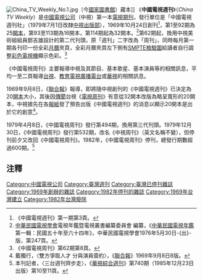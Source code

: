 [[File:China_TV_Weekly_No.1.jpg|thumb]]（今[[國家圖書館_(中華民國)|國家圖書館]]）藏本</small>]]
《'''中國電視週刊'''》（''China TV Weekly''）是[[中國電視公司|中國電視公司]]（中視）第一本[[電視|電視]][[期刊|期刊]]，發行單位是「中國電視週刊社」（1979年7月1日改隸[[中視出版部|中視出版部]]），1969年10月24日創刊<ref>《中國電視週刊》第一期第3頁。</ref>，第1至92期為25[[開本|開本]]，第93至113期為16開本，第114期起為32開本。<ref>[[中華民國電視學會|中華民國電視學會]]電視年鑑暨電視叢書編纂委員會 編纂，《[[中華民國電視年鑑|中華民國電視年鑑]]第一輯：民國五十年至六十四年》，中華民國電視學會1976年5月30日-{出}-版，第247頁。</ref>第62期起，換用中視美術組組員鄧吉雄設計的第二代刊頭，原「週刊」二字改為「周刊」，同時每月第一期各刊印一份全彩[[月曆|月曆]]夾頁，全彩月曆夾頁左下側有[[SMPTE|SMPTE]][[檢驗圖|檢驗圖]]給讀者自行調整[[彩色電視機|彩色電視機]]顯示色彩。<ref>《中國電視周刊》第62期第8頁。</ref>

《中國電視周刊》主要報導中視及其節目、基本歌星、基本演員等的相關訊息，平均一至二頁報導[[臺灣電視公司|台視]]、[[教育電視廣播電台|教育電視廣播電台]]或[[中華電視公司|華視]]的相關訊息。

1969年9月8日，《[[聯合報|聯合報]]》報導，即將隨中視創刊的《中國電視週刊》已決定為20[[開本|開本]]大小，其後因[[傳聞|傳聞]]台視《[[電視周刊|電視周刊]]》有意從32開本改版為略呈寬形的20開本，中視搶先在各[[報紙|報紙]]發了預告出版《中國電視週刊》的消息以顯示20開本是出於它的創意<ref>戴獨行，〈雙方爭取人才 分與演員簽約〉，《[[聯合報|聯合報]]》1969年9月8日8版。</ref>。

1979年4月8日，《中國電視周刊》發行第494期，換用第三代刊頭。1979年12月30日，《中國電視周刊》發行第532期，改名《中視周刊》（英文名稱不變），但停刊前夕又改回《中國電視周刊》。1982年，《中國電視周刊》停刊，總發行期數超過600期。<ref>本刊記者，〈三台週刊齊步走〉，《[[華視綜合週刊|華視綜合週刊]]》第740期（1985年12月23日出版）第10至11頁。</ref>

==注釋==
{{reflist}}

{{DEFAULTSORT:Z中}}
[[Category:中國電視公司|Category:中國電視公司]]
[[Category:臺灣週刊|Category:臺灣週刊]]
[[Category:臺灣已停刊雜誌|Category:臺灣已停刊雜誌]]
[[Category:1969年創辦的雜誌|Category:1969年創辦的雜誌]]
[[Category:1982年停刊的雜誌|Category:1982年停刊的雜誌]]
[[Category:1969年台灣建立|Category:1969年台灣建立]]
[[Category:1982年台灣廢除|Category:1982年台灣廢除]]